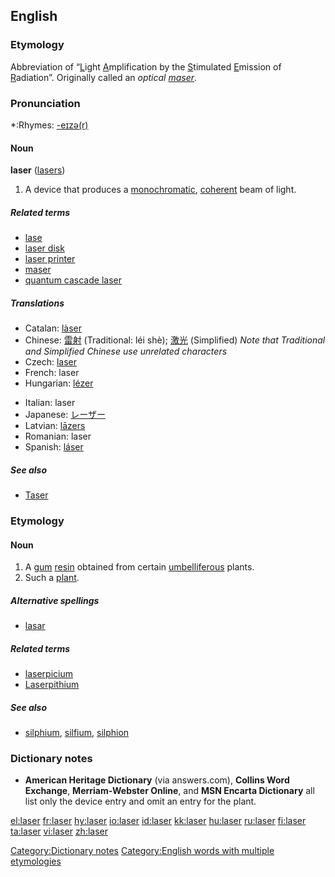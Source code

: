 {{see|Laser|láser|làser}}

==English==

===Etymology===
Abbreviation of “<U>L</U>ight <U>A</U>mplification by the <U>S</U>timulated <U>E</U>mission of <U>R</U>adiation”. Originally called an ''optical [[maser]]''.

===Pronunciation===
*:Rhymes: [[Rhymes:English:-eɪzə(r)|-eɪzə(r)]]

====Noun====
{{wikipedia}}
'''laser''' ([[lasers]])

# A device that produces a [[monochromatic]], [[coherent]] beam of light.

=====Related terms=====
*[[lase]]
*[[laser disk]]
*[[laser printer]]
*[[maser]]
*[[quantum cascade laser]]

=====Translations=====
{{top|device producing beam of light}}
*Catalan: [[làser]] {{m}}
*Chinese: [[雷射]] (Traditional: léi shè); [[激光]] (Simplified) ''Note that Traditional and Simplified Chinese use unrelated characters''
*Czech: [[#Czech|laser]] {{m}}
*French: laser {{m}}
*Hungarian: [[lézer]]
{{mid}}
*Italian: laser {{m}}
*Japanese: [[レーザー]]
*Latvian: [[lāzers]] {{m}}
*Romanian: laser {{n}}
*Spanish: [[láser]] {{m}}
{{bottom}}

=====See also=====
*[[Taser]]

===Etymology===
{{L.}}

====Noun====
{{en-noun}}

# A [[gum]] [[resin]] obtained from certain [[umbelliferous]] plants.
# Such a [[plant]].

=====Alternative spellings=====
*[[lasar]]

=====Related terms=====
*[[laserpicium]]
*[[Laserpithium]]<!-- rare, capitalization?? -->

=====See also=====
*[[silphium]], [[silfium]], [[silphion]]

===Dictionary notes===
*'''American Heritage Dictionary''' (via answers.com), '''Collins Word Exchange''', '''Merriam-Webster Online''', and '''MSN Encarta Dictionary''' all list only the device entry and omit an entry for the plant.

[[Category:Dictionary notes]]
[[Category:English words with multiple etymologies]]

[[el:laser]]
[[fr:laser]]
[[hy:laser]]
[[io:laser]]
[[id:laser]]
[[kk:laser]]
[[hu:laser]]
[[ru:laser]]
[[fi:laser]]
[[ta:laser]]
[[vi:laser]]
[[zh:laser]]